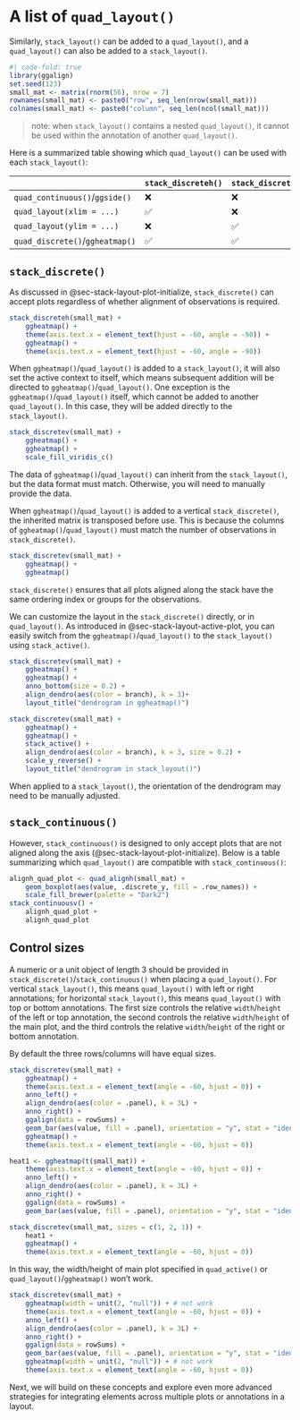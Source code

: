 # A list of `quad_layout()` {#sec-multiple-quad-layouts}
Similarly, `stack_layout()` can be added to a `quad_layout()`, and a
`quad_layout()` can also be added to a `stack_layout()`.

```r
#| code-fold: true
library(ggalign)
set.seed(123)
small_mat <- matrix(rnorm(56), nrow = 7)
rownames(small_mat) <- paste0("row", seq_len(nrow(small_mat)))
colnames(small_mat) <- paste0("column", seq_len(ncol(small_mat)))
```

> note: when `stack_layout()` contains a nested `quad_layout()`, it cannot be used
within the annotation of another `quad_layout()`. 

Here is a summarized table showing which `quad_layout()` can be used with each `stack_layout()`:

|                                 | `stack_discreteh()` | `stack_discretev()` | `stack_continuoush()` | `stack_continuousv()` |
| ------------------------------- | ------------------- | ------------------- | --------------------- | --------------------- |
| `quad_continuous()`/`ggside()`  | ❌                  | ❌                  | ✅                    | ✅                    |
| `quad_layout(xlim = ...)`       | ✅                  | ❌                  | ❌                    | ✅                    |
| `quad_layout(ylim = ...)`       | ❌                  | ✅                  | ✅                    | ❌                    |
| `quad_discrete()`/`ggheatmap()` | ✅                  | ✅                  | ❌                    | ❌                    |

## `stack_discrete()`
As discussed in @sec-stack-layout-plot-initialize, `stack_discrete()` can accept
plots regardless of whether alignment of observations is required. 

```r
stack_discreteh(small_mat) +
    ggheatmap() +
    theme(axis.text.x = element_text(hjust = -60, angle = -90)) +
    ggheatmap() +
    theme(axis.text.x = element_text(hjust = -60, angle = -90))
```

When `ggheatmap()`/`quad_layout()` is added to a `stack_layout()`, it will also
set the active context to itself, which means subsequent addition will be
directed to `ggheatmap()`/`quad_layout()`. One exception is the
`ggheatmap()`/`quad_layout()` itself, which cannot be added to another
`quad_layout()`. In this case, they will be added directly to the
`stack_layout()`.

```r
stack_discretev(small_mat) +
    ggheatmap() +
    ggheatmap() +
    scale_fill_viridis_c()
```

The data of `ggheatmap()`/`quad_layout()` can inherit from the `stack_layout()`,
but the data format must match. Otherwise, you will need to manually provide the
data. 

When `ggheatmap()`/`quad_layout()` is added to a vertical `stack_discrete()`,
the inherited matrix is transposed before use. This is because the columns of
`ggheatmap()`/`quad_layout()` must match the number of observations in
`stack_discrete()`.
```r
stack_discretev(small_mat) +
    ggheatmap() +
    ggheatmap()
```

`stack_discrete()` ensures that all plots aligned along the stack have the same
ordering index or groups for the observations.


We can customize the layout in the `stack_discrete()` directly, or in
`quad_layout()`. As introduced in @sec-stack-layout-active-plot, you can easily
switch from the `ggheatmap()`/`quad_layout()` to the `stack_layout()` using
`stack_active()`.

::: {.grid}

::: {.g-col-6}
```r
stack_discretev(small_mat) +
    ggheatmap() +
    ggheatmap() +
    anno_bottom(size = 0.2) +
    align_dendro(aes(color = branch), k = 3)+
    layout_title("dendrogram in ggheatmap()")
```
:::

::: {.g-col-6}
```r
stack_discretev(small_mat) +
    ggheatmap() +
    ggheatmap() +
    stack_active() +
    align_dendro(aes(color = branch), k = 3, size = 0.2) +
    scale_y_reverse() +
    layout_title("dendrogram in stack_layout()")
```
:::

:::

When applied to a `stack_layout()`, the orientation of the dendrogram may need
to be manually adjusted.

## `stack_continuous()`
However, `stack_continuous()` is designed to only accept plots that are not aligned
along the axis (@sec-stack-layout-plot-initialize). Below is a table summarizing
which `quad_layout()` are compatible with `stack_continuous()`:

```r
alignh_quad_plot <- quad_alignh(small_mat) +
    geom_boxplot(aes(value, .discrete_y, fill = .row_names)) +
    scale_fill_brewer(palette = "Dark2")
stack_continuousv() +
    alignh_quad_plot +
    alignh_quad_plot
```

## Control sizes
A numeric or a unit object of length 3 should be provided in
`stack_discrete()`/`stack_continuous()` when placing a `quad_layout()`. For
vertical `stack_layout()`, this means `quad_layout()` with left or right
annotations; for horizontal `stack_layout()`, this means `quad_layout()` with
top or bottom annotations. The first size controls the relative `width`/`height`
of the left or top annotation, the second controls the relative `width`/`height`
of the main plot, and the third controls the relative `width`/`height` of the
right or bottom annotation. 

By default the three rows/columns will have equal sizes.
```r
stack_discretev(small_mat) +
    ggheatmap() +
    theme(axis.text.x = element_text(angle = -60, hjust = 0)) +
    anno_left() +
    align_dendro(aes(color = .panel), k = 3L) +
    anno_right() +
    ggalign(data = rowSums) +
    geom_bar(aes(value, fill = .panel), orientation = "y", stat = "identity") +
    ggheatmap() +
    theme(axis.text.x = element_text(angle = -60, hjust = 0))
```

```r
heat1 <- ggheatmap(t(small_mat)) +
    theme(axis.text.x = element_text(angle = -60, hjust = 0)) +
    anno_left() +
    align_dendro(aes(color = .panel), k = 3L) +
    anno_right() +
    ggalign(data = rowSums) +
    geom_bar(aes(value, fill = .panel), orientation = "y", stat = "identity")

stack_discretev(small_mat, sizes = c(1, 2, 1)) +
    heat1 +
    ggheatmap() +
    theme(axis.text.x = element_text(angle = -60, hjust = 0))
```

In this way, the width/height of main plot specified in `quad_active()` or
`quad_layout()`/`ggheatmap()` won't work.
```r
stack_discretev(small_mat) +
    ggheatmap(width = unit(2, "null")) + # not work
    theme(axis.text.x = element_text(angle = -60, hjust = 0)) +
    anno_left() +
    align_dendro(aes(color = .panel), k = 3L) +
    anno_right() +
    ggalign(data = rowSums) +
    geom_bar(aes(value, fill = .panel), orientation = "y", stat = "identity") +
    ggheatmap(width = unit(2, "null")) + # not work
    theme(axis.text.x = element_text(angle = -60, hjust = 0))
```

Next, we will build on these concepts and explore even more advanced strategies
for integrating elements across multiple plots or annotations in a layout.
